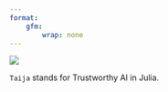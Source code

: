 ```yaml
---
format: 
    gfm:
        wrap: none
---
```


![](../www/wide_logo.png)

`Taija` stands for Trustworthy AI in Julia. 